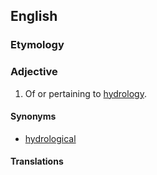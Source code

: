 ==English==

===Etymology===
{{suffix|en|hydrology|ic}}

===Adjective===
{{en-adj|-}}

# Of or pertaining to [[hydrology]].

====Synonyms====
* [[hydrological]]

====Translations====
{{trans-see|of or pertaining to hydrology|hydrological}}